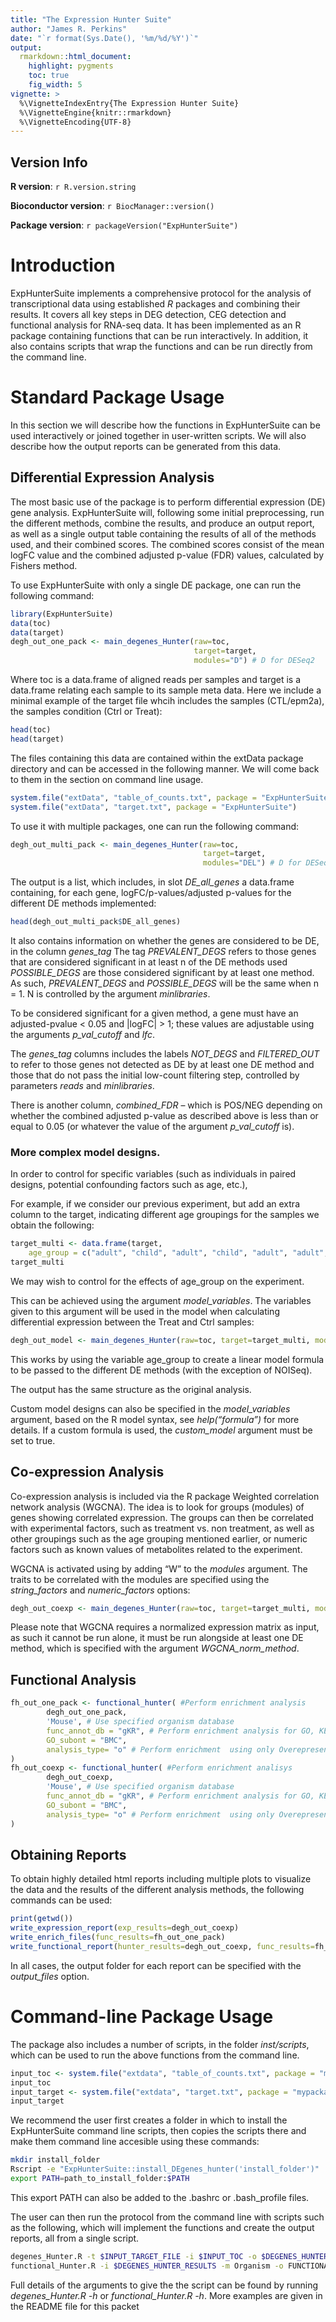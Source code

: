 ```yaml
---
title: "The Expression Hunter Suite"
author: "James R. Perkins"
date: "`r format(Sys.Date(), '%m/%d/%Y')`"
output:
  rmarkdown::html_document:
    highlight: pygments
    toc: true
    fig_width: 5
vignette: >
  %\VignetteIndexEntry{The Expression Hunter Suite}
  %\VignetteEngine{knitr::rmarkdown}
  %\VignetteEncoding{UTF-8}
---
```


## Version Info

 **R version**: `r R.version.string`

 **Bioconductor version**: `r BiocManager::version()`

 **Package version**: `r packageVersion("ExpHunterSuite")`

# Introduction

ExpHunterSuite implements a comprehensive protocol for the analysis of transcriptional data using established *R* packages and combining their 
results. It covers all key steps in DEG detection, CEG detection and functional analysis for RNA-seq data. It has been implemented as an R package 
containing functions that can be run interactively. In addition, it also contains scripts that wrap the functions and can be run directly from the command line.

# Standard Package Usage

In this section we will describe how the functions in ExpHunterSuite can be used interactively or joined together in user-written scripts. We will also describe
how the output reports can be generated from this data.

## Differential Expression Analysis

The most basic use of the package is to perform differential expression (DE) gene analysis. ExpHunterSuite will, following some initial 
preprocessing, run the different methods, combine the results, and produce an output report, as well as a single output table containing the 
results of all of the methods used, and their combined scores. The combined scores consist of the mean logFC value and the combined adjusted p-value (FDR) values, calculated by Fishers method.

To use ExpHunterSuite with only a single DE package, one can run the following command:

```r
library(ExpHunterSuite)
data(toc)
data(target)
degh_out_one_pack <- main_degenes_Hunter(raw=toc, 
                                         target=target,
                                         modules="D") # D for DESeq2
```
Where toc is a data.frame of aligned reads per samples and target is a data.frame relating each sample to its sample meta data. Here we include a 
minimal example of the target file whcih includes the samples (CTL/epm2a), the samples condition (Ctrl or Treat):

```r
head(toc)
head(target)
```


The files containing this data are contained within the extData package directory and can be accessed in the following manner. We will come back to them in the 
section on command line usage.

```r
system.file("extData", "table_of_counts.txt", package = "ExpHunterSuite")
system.file("extData", "target.txt", package = "ExpHunterSuite")
```

To use it with multiple packages, one can run the following command:

```r
degh_out_multi_pack <- main_degenes_Hunter(raw=toc, 
                                           target=target, 
                                           modules="DEL") # D for DESeq2, E for EdgeR, L for limma
```

The output is a list, which includes, in slot *DE_all_genes* a data.frame containing, for each gene, 
logFC/p-values/adjusted p-values for the different DE methods implemented:

```r
head(degh_out_multi_pack$DE_all_genes)
```

It also contains information on whether the genes are considered to be DE, in the column *genes_tag*
The tag *PREVALENT_DEGS* refers to those genes that are considered significant in at least n of the DE methods used
*POSSIBLE_DEGS* are those considered significant by at least one method. As such, *PREVALENT_DEGS* and *POSSIBLE_DEGS* will be the same 
when n = 1. N is controlled by the argument *minlibraries*.

To be considered significant for a given method, a gene must have an adjusted-pvalue < 0.05 and |logFC| > 1; these values are adjustable 
using the arguments *p_val_cutoff* and *lfc*.

The *genes_tag* columns includes the labels *NOT_DEGS* and *FILTERED_OUT* to refer to those genes not detected as DE by at least one DE method 
and those that do not pass the initial low-count filtering step, controlled by parameters *reads* and *minlibraries*.

There is another column, *combined_FDR* – which is POS/NEG depending on whether the combined adjusted p-value as described above is less 
than or equal to 0.05 (or whatever the value of the argument *p_val_cutoff* is).

### More complex model designs.

In order to control for specific variables (such as individuals in paired designs, potential confounding factors such as age, etc.), 

For example, if we consider our previous experiment, but add an extra column to the target, indicating different age groupings for the 
samples we obtain the following:

```r
target_multi <- data.frame(target,
	age_group = c("adult", "child", "adult", "child", "adult", "adult", "child"))
target_multi
```

We may wish to control for the effects of age_group on the experiment.

This can be achieved using the argument *model_variables*. The variables given to this argument will be used in the model when calculating
differential expression between the Treat and Ctrl samples:

```r
degh_out_model <- main_degenes_Hunter(raw=toc, target=target_multi, modules="D", model_variables="age_group")
```

This works by using the variable age_group to create a linear model formula to be passed to the different DE methods (with the exception of NOISeq). 

The output has the same structure as the original analysis.

Custom model designs can also be specified in the *model_variables* argument, based on the R model syntax, 
see *help("formula")* for more details. If a custom formula is used, the *custom_model* argument must be set to true.

## Co-expression Analysis

Co-expression analysis is included via the R package Weighted correlation network analysis (WGCNA). The idea is to look for groups (modules) of genes showing correlated expression.
The groups can then be correlated with experimental factors, such as treatment vs. non treatment, as well as other groupings such as the age 
grouping mentioned earlier, or numeric factors such as known values of metabolites related to the experiment. 

WGCNA is activated using by adding "W" to the *modules* argument. The traits to be correlated with the modules are specified using the *string_factors* and *numeric_factors* options:

```r
degh_out_coexp <- main_degenes_Hunter(raw=toc, target=target_multi, modules="DW", string_factors="age_group")
```

Please note that WGCNA requires a normalized expression matrix as input, as such it cannot be run alone, it must be run alongside at 
least one DE method, which is specified with the argument *WGCNA_norm_method*.

## Functional Analysis

```r
fh_out_one_pack <- functional_hunter( #Perform enrichment analysis
        degh_out_one_pack,
        'Mouse', # Use specified organism database 
        func_annot_db = "gKR", # Perform enrichment analysis for GO, KEGG and Reactome
        GO_subont = "BMC",
        analysis_type= "o" # Perform enrichment  using only Overepresentation analysis (Not GSEA)
)
fh_out_coexp <- functional_hunter( #Perform enrichment analisys
        degh_out_coexp,
        'Mouse', # Use specified organism database 
        func_annot_db = "gKR", # Perform enrichment analysis for GO, KEGG and Reactome
        GO_subont = "BMC",
        analysis_type= "o" # Perform enrichment  using only Overepresentation analysis (Not GSEA)
)
```

## Obtaining Reports

To obtain highly detailed html reports including multiple plots to visualize the data and the results of the different analysis methods, 
the following commands can be used:

```r
print(getwd())
write_expression_report(exp_results=degh_out_coexp)
write_enrich_files(func_results=fh_out_one_pack)
write_functional_report(hunter_results=degh_out_coexp, func_results=fh_out_coexp)
```
In all cases, the output folder for each report can be specified with the *output_files* option.

# Command-line Package Usage

The package also includes a number of scripts, in the folder *inst/scripts*, which can be used to run the above functions from the command line.

```r
input_toc <- system.file("extdata", "table_of_counts.txt", package = "mypackage")
input_toc
input_target <- system.file("extdata", "target.txt", package = "mypackage")
input_target
```

We recommend the user first creates a folder in which to install the ExpHunterSuite command line scripts, then copies the scripts there and make 
them command line accesible using these commands:

```bash
mkdir install_folder
Rscript -e "ExpHunterSuite::install_DEgenes_hunter('install_folder')"
export PATH=path_to_install_folder:$PATH
```

This export PATH can also be added to the .bashrc or .bash_profile files.

The user can then run the protocol from the command line with scripts such as the following, which will implement the functions and create the 
output reports, all from a single script.

```bash
degenes_Hunter.R -t $INPUT_TARGET_FILE -i $INPUT_TOC -o $DEGENES_HUNTER_RESULTS
functional_Hunter.R -i $DEGENES_HUNTER_RESULTS -m Organism -o FUNCTIONAL_HUNTER_RESULTS
```

Full details of the arguments to give the the script can be found by running *degenes_Hunter.R -h* or *functional_Hunter.R -h*. More examples are given in the README file for this packet
